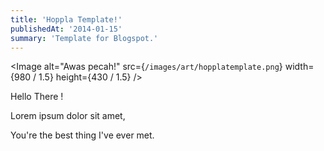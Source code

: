 ```yaml
---
title: 'Hoppla Template!'
publishedAt: '2014-01-15'
summary: 'Template for Blogspot.'
---
```


<Image
    alt="Awas pecah!"
    src={`/images/art/hopplatemplate.png`}
    width={980 / 1.5}
    height={430 / 1.5}
/>

Hello There !

Lorem ipsum dolor sit amet,

You're the best thing I've ever met.
